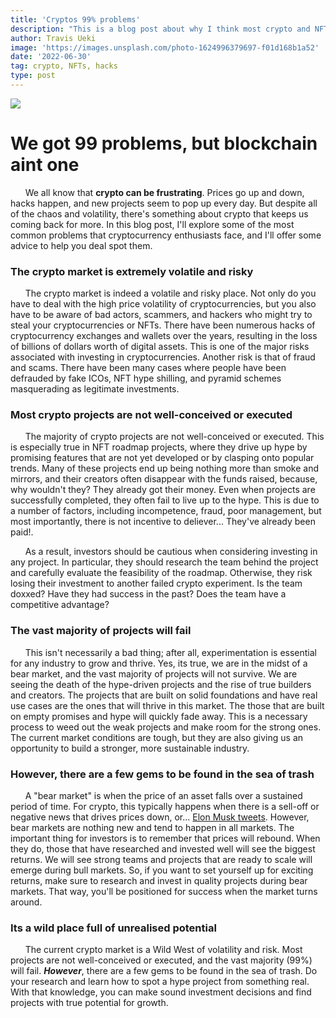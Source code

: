 ```yaml
---
title: 'Cryptos 99% problems'
description: "This is a blog post about why I think most crypto and NFT projects will fail. It's not based on technical reasons, but rather business ones. If you're interested in the future of these projects, it's worth reading."
author: Travis Ueki
image: 'https://images.unsplash.com/photo-1624996379697-f01d168b1a52'
date: '2022-06-30'
tag: crypto, NFTs, hacks
type: post
---
```



<div className="image-container">
  <Image src="/images/coinbase-charts.jpg" layout="fill" className="image" />
</div>

# We got 99 problems, but blockchain aint one

&nbsp;&nbsp;&nbsp;&nbsp;&nbsp;&nbsp;We all know that **crypto can be frustrating**. Prices go up and down, hacks happen, and new projects seem to pop up every day. But despite all of the chaos and volatility, there's something about crypto that keeps us coming back for more. In this blog post, I'll explore some of the most common problems that cryptocurrency enthusiasts face, and I'll offer some advice to help you deal spot them.

### The crypto market is extremely volatile and risky

&nbsp;&nbsp;&nbsp;&nbsp;&nbsp;&nbsp;The crypto market is indeed a volatile and risky place. Not only do you have to deal with the high price volatility of cryptocurrencies, but you also have to be aware of bad actors, scammers, and hackers who might try to steal your cryptocurrencies or NFTs. There have been numerous hacks of cryptocurrency exchanges and wallets over the years, resulting in the loss of billions of dollars worth of digital assets. This is one of the major risks associated with investing in cryptocurrencies. Another risk is that of fraud and scams. There have been many cases where people have been defrauded by fake ICOs, NFT hype shilling, and pyramid schemes masquerading as legitimate investments.

### Most crypto projects are not well-conceived or executed

&nbsp;&nbsp;&nbsp;&nbsp;&nbsp;&nbsp;The majority of crypto projects are not well-conceived or executed. This is especially true in NFT roadmap projects, where they drive up hype by promising features that are not yet developed or by clasping onto popular trends. Many of these projects end up being nothing more than smoke and mirrors, and their creators often disappear with the funds raised, because, why wouldn't they? They already got their money. Even when projects are successfully completed, they often fail to live up to the hype. This is due to a number of factors, including incompetence, fraud, poor management, but most importantly, there is not incentive to deliever... They've already been paid!.

&nbsp;&nbsp;&nbsp;&nbsp;&nbsp;&nbsp;As a result, investors should be cautious when considering investing in any project. In particular, they should research the team behind the project and carefully evaluate the feasibility of the roadmap. Otherwise, they risk losing their investment to another failed crypto experiment. Is the team doxxed? Have they had success in the past? Does the team have a competitive advantage?

### The vast majority of projects will fail

&nbsp;&nbsp;&nbsp;&nbsp;&nbsp;&nbsp;This isn't necessarily a bad thing; after all, experimentation is essential for any industry to grow and thrive. Yes, its true, we are in the midst of a bear market, and the vast majority of projects will not survive. We are seeing the death of the hype-driven projects and the rise of true builders and creators. The projects that are built on solid foundations and have real use cases are the ones that will thrive in this market. The those that are built on empty promises and hype will quickly fade away. This is a necessary process to weed out the weak projects and make room for the strong ones. The current market conditions are tough, but they are also giving us an opportunity to build a stronger, more sustainable industry.

### However, there are a few gems to be found in the sea of trash

&nbsp;&nbsp;&nbsp;&nbsp;&nbsp;&nbsp;A "bear market" is when the price of an asset falls over a sustained period of time. For crypto, this typically happens when there is a sell-off or negative news that drives prices down, or... [Elon Musk tweets](https://www.coindesk.com/layer2/culture-week/2021/12/14/the-elon-effect-how-musks-tweets-move-crypto-markets/). However, bear markets are nothing new and tend to happen in all markets. The important thing for investors is to remember that prices will rebound. When they do, those that have researched and invested well will see the biggest returns. We will see strong teams and projects that are ready to scale will emerge during bull markets. So, if you want to set yourself up for exciting returns, make sure to research and invest in quality projects during bear markets. That way, you'll be positioned for success when the market turns around.

### Its a wild place full of unrealised potential

&nbsp;&nbsp;&nbsp;&nbsp;&nbsp;&nbsp;The current crypto market is a Wild West of volatility and risk. Most projects are not well-conceived or executed, and the vast majority (99%) will fail. **_However_**, there are a few gems to be found in the sea of trash. Do your research and learn how to spot a hype project from something real. With that knowledge, you can make sound investment decisions and find projects with true potential for growth.
